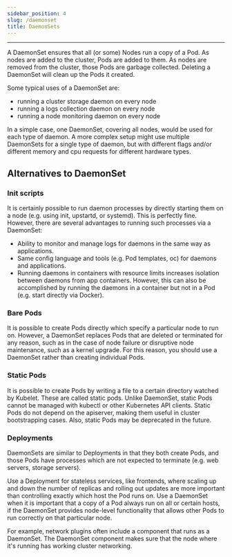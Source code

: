 ```yaml
---
sidebar_position: 4
slug: /daemonset
title: DaemonSets
---
```


---

A DaemonSet ensures that all (or some) Nodes run a copy of a Pod. As nodes are added to the cluster, Pods are added to them. As nodes are removed from the cluster, those Pods are garbage collected. Deleting a DaemonSet will clean up the Pods it created.

Some typical uses of a DaemonSet are:

- running a cluster storage daemon on every node
- running a logs collection daemon on every node
- running a node monitoring daemon on every node

In a simple case, one DaemonSet, covering all nodes, would be used for each type of daemon. A more complex setup might use multiple DaemonSets for a single type of daemon, but with different flags and/or different memory and cpu requests for different hardware types.


## Alternatives to DaemonSet

### Init scripts
It is certainly possible to run daemon processes by directly starting them on a node (e.g. using init, upstartd, or systemd). This is perfectly fine. However, there are several advantages to running such processes via a DaemonSet:

- Ability to monitor and manage logs for daemons in the same way as applications.
- Same config language and tools (e.g. Pod templates, oc) for daemons and applications.
- Running daemons in containers with resource limits increases isolation between daemons from app containers. However, this can also be accomplished by running the daemons in a container but not in a Pod (e.g. start directly via Docker).

### Bare Pods
It is possible to create Pods directly which specify a particular node to run on. However, a DaemonSet replaces Pods that are deleted or terminated for any reason, such as in the case of node failure or disruptive node maintenance, such as a kernel upgrade. For this reason, you should use a DaemonSet rather than creating individual Pods.

### Static Pods
It is possible to create Pods by writing a file to a certain directory watched by Kubelet. These are called static pods. Unlike DaemonSet, static Pods cannot be managed with kubectl or other Kubernetes API clients. Static Pods do not depend on the apiserver, making them useful in cluster bootstrapping cases. Also, static Pods may be deprecated in the future.

### Deployments
DaemonSets are similar to Deployments in that they both create Pods, and those Pods have processes which are not expected to terminate (e.g. web servers, storage servers).

Use a Deployment for stateless services, like frontends, where scaling up and down the number of replicas and rolling out updates are more important than controlling exactly which host the Pod runs on. Use a DaemonSet when it is important that a copy of a Pod always run on all or certain hosts, if the DaemonSet provides node-level functionality that allows other Pods to run correctly on that particular node.

For example, network plugins often include a component that runs as a DaemonSet. The DaemonSet component makes sure that the node where it's running has working cluster networking.

